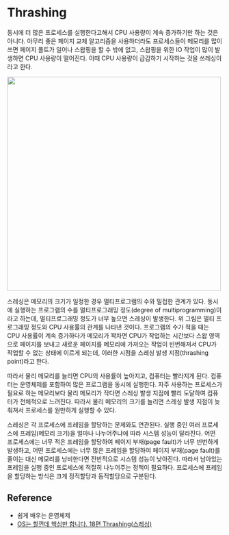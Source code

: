 
# Thrashing

동시에 더 많은 프로세스를 실행한다고해서 CPU 사용량이 계속 증가하기만 하는 것은 아니다.
아무리 좋은 페이지 교체 알고리즘을 사용하더라도 프로세스들이 메모리를 많이 쓰면 페이지 폴트가 일어나
스왑핑을 할 수 밖에 없고, 스왑핑을 위한 IO 작업이 많이 발생하면 CPU 사용량이 떨어진다.
이때 CPU 사용량이 급감하기 시작하는 것을 쓰레싱이라고 한다.

<Image
  src="https://user-images.githubusercontent.com/63354527/232927774-32338609-99b9-4835-b1f7-58bf31945e28.png"
  width="500px"
/>

스레싱은 메모리의 크기가 일정한 경우 멀티프로그램의 수와 밀접한 관계가 있다. 동시에 실행하는 프로그램의 수를
멀티프로그래밍 정도(degree of multiprogramming)이라고 하는데, 멀티프로그래밍 정도가 너무 높으면
스레싱이 발생한다. 위 그림은 멀티 프로그래밍 정도와 CPU 사용률의 관계를 나타낸 것이다. 프로그램의 수가 적을 때는
CPU 사용률이 계속 증가하다가 메모리가 꽉차면 CPU가 작업하는 시간보다 스왑 영역으로 페이지를 보내고 새로운 페이지를
메모리에 가져오는 작업이 빈번해져서 CPU가 작업할 수 없는 상태에 이르게 되는데, 이러한 시점을
스레싱 발생 지점(thrashing point)라고 한다.

따라서 물리 메모리를 늘리면 CPU의 사용률이 높아지고, 컴퓨터는 빨라지게 된다. 컴퓨터는 운영체제를 포함하여 많은
프로그램을 동시에 실행한다. 자주 사용하는 프로세스가 필요로 하는 메모리보다 물리 메모리가 작다면 스레싱 발생 지점에
빨리 도달하여 컴퓨터가 전체적으로 느려진다. 따라서 물리 메모리의 크기를 늘리면 스레싱 발생 지점이 늦춰져서 프로세스를
원만하게 실행할 수 있다.

스레싱은 각 프로세스에 프레임을 할당하는 문제와도 연관된다. 실행 중인 여러 프로세스에 프레임(메모리 크기)을 얼마나
나누어주냐에 따라 시스템 성능이 달라진다. 어떤 프로세스에는 너무 적은 프레임을 할당하여 페이지 부재(page fault)가
너무 빈번하게 발생하고, 어떤 프로세스에는 너무 많은 프레임을 할당하여 페이지 부재(page fault)를 줄이는 대신
메모리를 낭비한다면 전반적으로 시스템 성능이 낮아진다. 따라서 남아있는 프레임을 실행 중인 프로세스에 적절히 나누어주는
정책이 필요하다. 프로세스에 프레임을 할당하는 방식은 크게 정적할당과 동적할당으로 구분된다.

## Reference

- 쉽게 배우는 운영체제
- [OS는 할껀데 핵심만 합니다. 18편 Thrashing(스레싱)](https://velog.io/@chappi/OS%EB%8A%94-%ED%95%A0%EA%BB%80%EB%8D%B0-%ED%95%B5%EC%8B%AC%EB%A7%8C-%ED%95%A9%EB%8B%88%EB%8B%A4.-18%ED%8E%B8-Thrashing%EC%8A%A4%EB%A0%88%EC%8B%B1)
